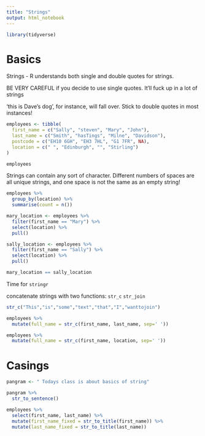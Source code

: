 ```yaml
---
title: "Strings"
output: html_notebook
---
```


```r
library(tidyverse)
```

# Basics

Strings - R understands both single and double quotes for strings.

BE VERY CAREFUL if you decide to use single quotes. It'll fuck up in a lot of strings

'this is Dave's dog', for instance, will fall over. Stick to double quotes in most instances!

```r
employees <- tibble(
  first_name = c("Sally", "steven", "Mary", "John"),
  last_name = c("Smith", "hasTings", "Milne", "Davidson"),
  postcode = c("EH10 6GH", "EH3 7HL", "G1 7FR", NA), 
  location = c(" ", "Edinburgh", "", "Stirling")
)

employees
```

Strings can contain any sort of character. Different numbers of spaces are all unique strings, and one space is not the same as an empty string!

```r
employees %>% 
  group_by(location) %>% 
  summarise(count = n())
```

```r
mary_location <- employees %>% 
  filter(first_name == "Mary") %>% 
  select(location) %>% 
  pull()

sally_location <- employees %>% 
  filter(first_name == "Sally") %>% 
  select(location) %>% 
  pull()

mary_location == sally_location
```

Time for `stringr`

concatenate strings with two functions:
`str_c`
`str_join`

```r
str_c("This","is","some","text","that","I","wanttojoin")
```
```r
employees %>% 
  mutate(full_name = str_c(first_name, last_name, sep=' '))
```

```r
employees %>% 
  mutate(full_name = str_c(first_name, location, sep=' '))
```

# Casings

```r
pangram <- " Todays class is about basics of string"

pangram %>% 
  str_to_sentence()
```
```r
employees %>% 
  select(first_name, last_name) %>% 
  mutate(first_name_fixed = str_to_title(first_name)) %>% 
  mutate(last_name_fixed = str_to_title(last_name))
```

